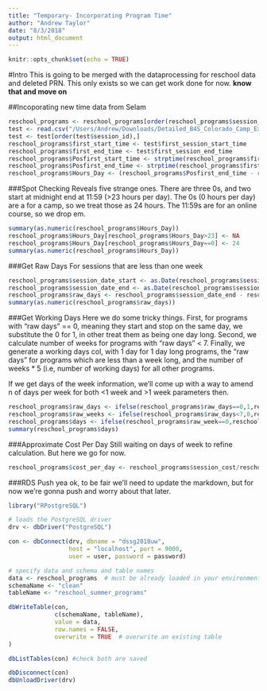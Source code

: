 ```yaml
---
title: "Temporary- Incorporating Program Time"
author: "Andrew Taylor"
date: "8/3/2018"
output: html_document
---
```


```r
knitr::opts_chunk$set(echo = TRUE)
```

#Intro
This is going to be merged with the dataprocessing for reschool data and deleted PRN. This only exists so we can get work done for now. **know that and move on**

##Incoporating new time data from Selam
```r
reschool_programs <- reschool_programs[order(reschool_programs$session_id),]
test <- read.csv("/Users/Andrew/Downloads/Detailed_B4S_Colorado_Camp_Export.csv",stringsAsFactors = FALSE,header=TRUE)
test <- test[order(test$session_id),]
reschool_programs$first_start_time <- test$first_session_start_time
reschool_programs$first_end_time <- test$first_session_end_time
reschool_programs$Posfirst_start_time <- strptime(reschool_programs$first_start_time, "%I:%M:%S %p")
reschool_programs$Posfirst_end_time <- strptime(reschool_programs$first_end_time, "%I:%M:%S %p")
reschool_programs$Hours_Day <- (reschool_programs$Posfirst_end_time - reschool_programs$Posfirst_start_time)/(60*60) #differences are stored numerically in seconds, counting up from a static date. Thus we do last minus first for the difference in seconds, divide by 60*60 for to convert to hours
```

###Spot Checking
Reveals five strange ones. There are three 0s, and two start at midnight end at 11:59 (>23 hours per day). The 0s (0 hours per day) are a for a camp, so we treat those as 24 hours. The 11:59s are for an online course, so we drop em. 
```r
summary(as.numeric(reschool_programs$Hours_Day))
reschool_programs$Hours_Day[reschool_programs$Hours_Day>23] <- NA
reschool_programs$Hours_Day[reschool_programs$Hours_Day==0] <- 24
summary(as.numeric(reschool_programs$Hours_Day))
```

###Get Raw Days
For sessions that are less than one week
```r
reschool_programs$session_date_start <- as.Date(reschool_programs$session_date_start, formate = "%Y /%m /%d")
reschool_programs$session_date_end <- as.Date(reschool_programs$session_date_end, formate = "%Y /%m /%d")
reschool_programs$raw_days <- reschool_programs$session_date_end - reschool_programs$session_date_start
summary(as.numeric(reschool_programs$raw_days))
```

###Get Working Days
Here we do some tricky things. First, for programs with "raw days" == 0, meaning they start and stop on the same day, we substitute the 0 for 1, in other treat them as being one day long. Second, we calculate number of weeks for programs with "raw days" < 7. Finally, we generate a working days col, with 1 day for 1 day long programs, the "raw days" for programs which are less than a week long, and the number of weeks * 5 (i.e, number of working days)  for all other programs.

If we get days of the week information, we'll come up with a way to amend n of days per week for both <1 week and >1 week parameters then. 
```r
reschool_programs$raw_days <- ifelse(reschool_programs$raw_days==0,1,reschool_programs$raw_days)
reschool_programs$raw_weeks <- ifelse(reschool_programs$raw_days<7,0,reschool_programs$raw_days/7)
reschool_programs$days <- ifelse(reschool_programs$raw_week==0,reschool_programs$raw_days,reschool_programs$raw_weeks*5)
summary(reschool_programs$days)
```

###Approximate Cost Per Day
Still waiting on days of week to refine calculation. But here we go for now.
```r
reschool_programs$cost_per_day <- reschool_programs$session_cost/reschool_programs$days
```

###RDS Push
yea ok, to be fair we'll need to update the markdown, but for now we're gonna push and worry about that later. 
```r
library("RPostgreSQL")

# loads the PostgreSQL driver
drv <- dbDriver("PostgreSQL")

con <- dbConnect(drv, dbname = "dssg2018uw",
                 host = "localhost", port = 9000,
                 user = user, password = password)

# specify data and schema and table names
data <- reschool_programs  # must be already loaded in your environment
schemaName <- "clean"
tableName <- "reschool_summer_programs"

dbWriteTable(con,
             c(schemaName, tableName),
             value = data,
             row.names = FALSE,
             overwrite = TRUE  # overwrite an existing table
)

dbListTables(con) #check both are saved

dbDisconnect(con) 
dbUnloadDriver(drv)
```


